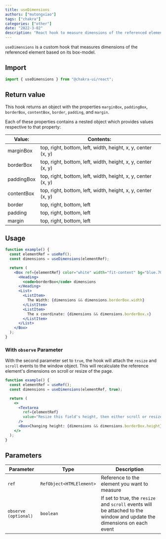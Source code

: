 ```yaml
---
title: useDimensions
authors: ["mutongxiao"]
tags: ["chakra"]
categories: ["other"]
date: "2022-3-02"
description: "React hook to measure dimensions of the referenced element"
---
```


`useDimensions` is a custom hook that measures dimensions of the referenced
element based on its box-model.

## Import

```js
import { useDimensions } from "@chakra-ui/react";
```

## Return value

This hook returns an object with the properties `marginBox`, `paddingBox`,
`borderBox`, `contentBox`, `border`, `padding`, and `margin`.

Each of these properties contains a nested object which provides values
respective to that property:

| Value:     | Contents:                                                    |
| ---------- | ------------------------------------------------------------ |
| marginBox  | top, right, bottom, left, width, height, x, y, center (x, y) |
| borderBox  | top, right, bottom, left, width, height, x, y, center (x, y) |
| paddingBox | top, right, bottom, left, width, height, x, y, center (x, y) |
| contentBox | top, right, bottom, left, width, height, x, y, center (x, y) |
| border     | top, right, bottom, left                                     |
| padding    | top, right, bottom, left                                     |
| margin     | top, right, bottom, left                                     |

## Usage

```jsx
function example() {
  const elementRef = useRef();
  const dimensions = useDimensions(elementRef);

  return (
    <Box ref={elementRef} color="white" width="fit-content" bg="blue.700" p={4}>
      <Heading>
        <code>borderBox</code> dimensions
      </Heading>
      <List>
        <ListItem>
          The Width: {dimensions && dimensions.borderBox.width}
        </ListItem>
        <ListItem>
          The x coordinate: {dimensions && dimensions.borderBox.x}
        </ListItem>
      </List>
    </Box>
  );
}
```

### With `observe` Parameter

With the second parameter set to `true`, the hook will attach the `resize` and
`scroll` events to the window object. This will recalculate the reference
element's dimensions on scroll or resize of the page.

```jsx
function example() {
  const elementRef = useRef();
  const dimensions = useDimensions(elementRef, true);

  return (
    <>
      <Textarea
        ref={elementRef}
        value="Resize this field's height, then either scroll or resize the page."
      />
      <Box>Changing height: {dimensions && dimensions.borderBox.height}</Box>
    </>
  );
}
```

## Parameters

| Parameter            | Type                     | Description                                                                                                             |
| -------------------- | ------------------------ | ----------------------------------------------------------------------------------------------------------------------- |
| `ref`                | `RefObject<HTMLElement>` | Reference to the element you want to measure                                                                            |
| `observe (optional)` | `boolean`                | If set to true, the `resize` and `scroll` events will be attached to the window and update the dimensions on each event |

